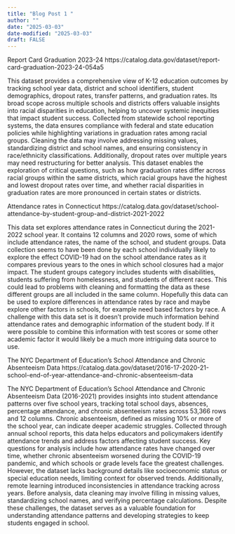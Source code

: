 ```yaml
---
title: "Blog Post 1 "
author: ""
date: "2025-03-03"
date-modified: "2025-03-03"
draft: FALSE
---
```

Report Card Graduation 2023-24 https://catalog.data.gov/dataset/report-card-graduation-2023-24-054a5

This dataset provides a comprehensive view of K-12 education outcomes by tracking school year data, district and school identifiers, student demographics, dropout rates, transfer patterns, and graduation rates. Its broad scope across multiple schools and districts offers valuable insights into racial disparities in education, helping to uncover systemic inequities that impact student success. Collected from statewide school reporting systems, the data ensures compliance with federal and state education policies while highlighting variations in graduation rates among racial groups. Cleaning the data may involve addressing missing values, standardizing district and school names, and ensuring consistency in race/ethnicity classifications. Additionally, dropout rates over multiple years may need restructuring for better analysis. This dataset enables the exploration of critical questions, such as how graduation rates differ across racial groups within the same districts, which racial groups have the highest and lowest dropout rates over time, and whether racial disparities in graduation rates are more pronounced in certain states or districts.

Attendance rates in Connecticut https://catalog.data.gov/dataset/school-attendance-by-student-group-and-district-2021-2022

This data set explores attendance rates in Connecticut during the 2021-2022 school year. It contains 12 columns and 2020 rows, some of which include attendance rates, the name of the school, and student groups. Data collection seems to have been done by each school individually likely to explore the effect COVID-19 had on the school attendance rates as it compares previous years to the ones in which school closures had a major impact. The student groups category includes students with disabilities, students suffering from homelessness, and students of different races. This could lead to problems with cleaning and formatting the data as these different groups are all included in the same column. Hopefully this data can be used to explore differences in attendance rates by race and maybe explore other factors in schools, for example need based factors by race. A challenge with this data set is it doesn’t provide much information behind attendance rates and demographic information of the student body. If it were possible to combine this information with test scores or some other academic factor it would likely be a much more intriguing data source to use.

The NYC Department of Education's School Attendance and Chronic Absenteeism Data https://catalog.data.gov/dataset/2016-17-2020-21-school-end-of-year-attendance-and-chronic-absenteeism-data

The NYC Department of Education's School Attendance and Chronic Absenteeism Data (2016-2021) provides insights into student attendance patterns over five school years, tracking total school days, absences, percentage attendance, and chronic absenteeism rates across 53,366 rows and 12 columns. Chronic absenteeism, defined as missing 10% or more of the school year, can indicate deeper academic struggles. Collected through annual school reports, this data helps educators and policymakers identify attendance trends and address factors affecting student success. Key questions for analysis include how attendance rates have changed over time, whether chronic absenteeism worsened during the COVID-19 pandemic, and which schools or grade levels face the greatest challenges. However, the dataset lacks background details like socioeconomic status or special education needs, limiting context for observed trends. Additionally, remote learning introduced inconsistencies in attendance tracking across years. Before analysis, data cleaning may involve filling in missing values, standardizing school names, and verifying percentage calculations. Despite these challenges, the dataset serves as a valuable foundation for understanding attendance patterns and developing strategies to keep students engaged in school.
